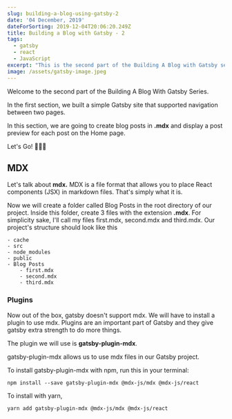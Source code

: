 ```yaml
---
slug: building-a-blog-using-gatsby-2
date: '04 December, 2019'
dateForSorting: 2019-12-04T20:06:20.249Z
title: Building a Blog with Gatsby - 2
tags:
  - gatsby
  - react
  - JavaScript
excerpt: "This is the second part of the Building A Blog with Gatsby series. Let's go\U0001F680"
image: /assets/gatsby-image.jpeg
---
```

Welcome to the second part of the Building A Blog With Gatsby Series.

In the first section, we built a simple Gatsby site that supported navigation between two pages.

In this section, we are going to create blog posts in **.mdx** and display a post preview for each post on the Home page.

Let's Go! 🚀🚀🚀

## MDX

Let's talk about **mdx.** MDX is a file format that allows you to place React components (JSX) in markdown files. That's simply what it is.

Now we will create a folder called Blog Posts in the root directory of our project. Inside this folder, create 3 files with the extension **.mdx**. For simplicity sake, I'll call my files first.mdx, second.mdx and third.mdx. Our project's structure should look like this

```
- cache
- src
- node_modules
- public
- Blog Posts
    - first.mdx
    - second.mdx
    - third.mdx
```

### Plugins

Now out of the box, gatsby doesn't support mdx. We will have to install a plugin to use mdx. Plugins are an important part of Gatsby and they give gatsby extra strength to do more things.

The plugin we will use is **gatsby-plugin-mdx**.

gatsby-plugin-mdx allows us to use mdx files in our Gatsby project.

To install gatsby-plugin-mdx with npm, run this in your terminal:

```
npm install --save gatsby-plugin-mdx @mdx-js/mdx @mdx-js/react
```

To install with yarn, 

```
yarn add gatsby-plugin-mdx @mdx-js/mdx @mdx-js/react
```
